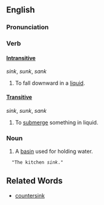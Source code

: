 ==English==
===Pronunciation===
===Verb===
====[[intransitive|Intransitive]]====
''sink'', ''sunk'', ''sank''
#To fall downward in a [[liquid]].
====[[transitive|Transitive]]====
''sink'', ''sunk'', ''sank''
#To [[submerge]] something in liquid.

===Noun===
#A [[basin]] used for holding water.
   "The kitchen ''sink''."

==Related Words==
*[[countersink]]